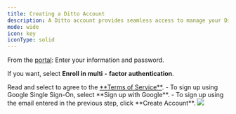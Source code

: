 ```yaml
---
title: Creating a Ditto Account
description: A Ditto account provides seamless access to manage your Ditto tenants and utilize Ditto’s cloud capabilities.
mode: wide
icon: key
iconType: solid
---
```


From the <a href="https://portal.ditto.live/" target="_blank">portal</a>:
<Steps>
  <Step>
Enter your information and password.
  </Step>
  <Step>

If you want, select **Enroll in multi** **-** **factor authentication**.

  </Step>
  <Step>
Read and select to agree to the <a href="https://www.ditto.live/legal/terms-of-service" target="_blank">**Terms of Service**</a>.
  </Step>
  <Step>
- To sign up using Google Single Sign-On, select **Sign up with Google**.
- To sign up using the email entered in the previous step, click **Create Account**.

<Frame>
  <img src="/images/create-ditto-account.png"/>
</Frame>

  </Step>
</Steps>
